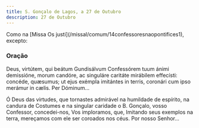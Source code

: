 ```yaml
---
title: S. Gonçalo de Lagos, a 27 de Outubro
description: 27 de Outubro
---
```


<aside>
  Como na [Missa Os justi](/missal/comum/14confessoresnaopontifices1), excepto:
</aside>

### Oração

<div class="side-by-side not-content">

Deus, virtútem, qui beátum Gundisálvum Confessórem tuum ánimi demissióne, morum candóre, ac singuláre caritáte mirábilem effecísti: concéde, quæsumus; ut ejus exémpla imitántes in terris, coronári cum ipso merámur in cælis. Per Dóminum...

Ó Deus das virtudes, que tornastes admirável na humildade de espírito, na candura de Costumes e na singular caridade o B. Gonçalo, vosso Confessor, concedei-nos, Vos imploramos, que, Imitando seus exemplos na terra, mereçamos com ele ser coroados nos céus. Por nosso Senhor...

</div>
